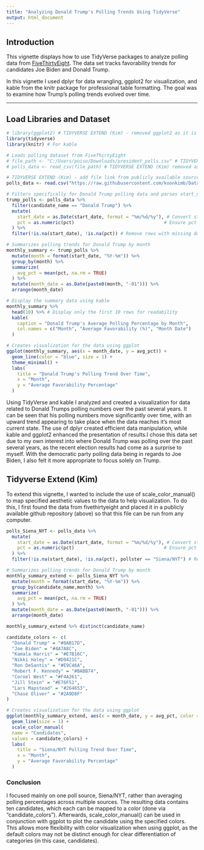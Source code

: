 ```yaml
---
title: "Analyzing Donald Trump's Polling Trends Using TidyVerse"
output: html_document
---
```


## Introduction
This vignette displays how to use TidyVerse packages to analyze polling data from [FiveThirtyEight](https://projects.fivethirtyeight.com/). The data set tracks favorability trends for candidates Joe Biden and Donald Trump.

In this vignette I used dplyr for data wrangling, ggplot2 for visualization, and kable from the knitr package for professional table formatting. The goal was to examine how Trump's polling trends evolved over time.

---

## Load Libraries and Dataset
```r
# library(ggplot2) # TIDYVERSE EXTEND (Kim) - removed ggplot2 as it is included in tidyverse
library(tidyverse)
library(knitr) # For kable

# Loads polling dataset from FiveThirtyEight
# file_path <- "C:/Users/poiso/Downloads/president_polls.csv" # TIDYVERSE EXTEND (Kim) removed as it prevents knitting 
# polls_data <- read_csv(file_path) # TIDYVERSE EXTEND (Kim) removed as it prevents knitting 

# TIDYVERSE EXTEND (Kim) - add file link from publicly available source
polls_data <- read.csv("https://raw.githubusercontent.com/koonkimb/Data607/refs/heads/main/TidyVerse%20EXTEND/president_polls.csv", header = TRUE, sep = ",")
```


```r
# Filters specifically for Donald Trump polling data and parses start_date column
trump_polls <- polls_data %>%
  filter(candidate_name == "Donald Trump") %>%
  mutate(
    start_date = as.Date(start_date, format = "%m/%d/%y"), # Convert start_date to Date
    pct = as.numeric(pct)                                 # Ensure pct is numeric
  ) %>%
  filter(!is.na(start_date), !is.na(pct)) # Remove rows with missing dates or percentages
```


```r
# Summarizes polling trends for Donald Trump by month
monthly_summary <- trump_polls %>%
  mutate(month = format(start_date, "%Y-%m")) %>%
  group_by(month) %>%
  summarize(
    avg_pct = mean(pct, na.rm = TRUE)
  ) %>%
  mutate(month_date = as.Date(paste0(month, "-01"))) %>%
  arrange(month_date)

# Display the summary data using kable
monthly_summary %>%
  head(10) %>% # Display only the first 10 rows for readability
  kable(
    caption = "Donald Trump's Average Polling Percentage by Month",
    col.names = c("Month", "Average Favorability (%)", "Month Date")
  )
```


```r
# Creates visualization for the data using ggplot
ggplot(monthly_summary, aes(x = month_date, y = avg_pct)) +
  geom_line(color = "blue", size = 1) +
  theme_minimal() +
  labs(
    title = "Donald Trump's Polling Trend Over Time",
    x = "Month",
    y = "Average Favorability Percentage"
  )
```

Using TidyVerse and kable I analyzed and created a visualization for data related to Donald Trumps polling numbers over the past several years. It can be seen that his polling numbers move significantly over time, with an upward trend appearing to take place when the data reaches it's most current state. The use of dplyr created efficient data manipulation, while kable and ggplot2 enhanced the presentation of results.I chose this data set due to my own interest into where Donald Trump was polling over the past several years, as the recent election results had come as a surprise to myself. With the democratic party polling data being in regards to Joe Biden, I also felt it more appropriate to focus solely on Trump. 

## Tidyverse Extend (Kim)

To extend this vignette, I wanted to include the use of scale_color_manual() to map specified aesthetic values to the data to help visualization.  To do this, I first found the data from fivethirtyeight and placed it in a publicly available github repository (above) so that this file can be run from any computer.  

```r
polls_Siena_NYT <- polls_data %>%
  mutate(
    start_date = as.Date(start_date, format = "%m/%d/%y"), # Convert start_date to Date
    pct = as.numeric(pct)                                 # Ensure pct is numeric
  ) %>%
  filter(!is.na(start_date), !is.na(pct), pollster == "Siena/NYT") # Remove rows with missing dates or percentages
```

```r
# Summarizes polling trends for Donald Trump by month
monthly_summary_extend <- polls_Siena_NYT %>%
  mutate(month = format(start_date, "%Y-%m")) %>%
  group_by(candidate_name,month) %>%
  summarize(
    avg_pct = mean(pct, na.rm = TRUE)
  ) %>%
  mutate(month_date = as.Date(paste0(month, "-01"))) %>%
  arrange(month_date)

monthly_summary_extend %>% distinct(candidate_name)
```

```r
candidate_colors <- c(
  "Donald Trump" = "#8AB17D", 
  "Joe Biden" = "#4A7A8C", 
  "Kamala Harris" = "#E7B16C", 
  "Nikki Haley" = "#D9421C", 
  "Ron DeSantis" = "#E9C46A", 
  "Robert F. Kennedy" = "#BABB74", 
  "Cornel West" = "#F4A261", 
  "Jill Stein" = "#E76F51", 
  "Lars Mapstead" = "#264653", 
  "Chase Oliver" = "#2A9D8F"
) 

# Creates visualization for the data using ggplot
ggplot(monthly_summary_extend, aes(x = month_date, y = avg_pct, color = candidate_name)) +
  geom_line(size = 1) +
  scale_color_manual(
  name = "Candidates",
  values = candidate_colors) + 
  labs(
    title = "Siena/NYT Polling Trend Over Time",
    x = "Month",
    y = "Average Favorability Percentage"
  )
```

### Conclusion

I focused mainly on one poll source, Siena/NYT, rather than averaging polling percentages across multiple sources.  The resulting data contains ten candidates, which each can be mapped to a color (done via "candidate_colors").  Afterwards, scale_color_manual() can be used in conjunction with ggplot to plot the candidate using the specified colors.  This allows more flexibility with color visualization when using ggplot, as the default colors may not be distinct enough for clear differentiation of categories (in this case, candidates).
